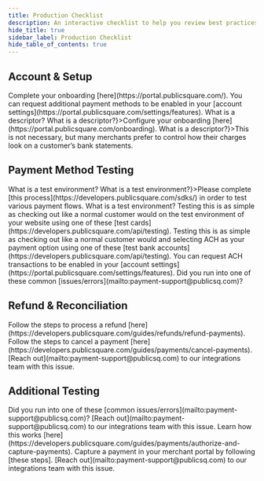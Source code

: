 ```yaml
---
title: Production Checklist
description: An interactive checklist to help you review best practices before going to production.
hide_title: true
sidebar_label: Production Checklist
hide_table_of_contents: true
---
```



<Intro
  title="Production Checklist"
  caption="An interactive checklist to help you review best practices before going to production."
/>

## Account & Setup

<QuestionCard question="Has your PSQ merchant account been fully approved and verified?">
  <Content type="no">
    <Alert type="warning">Complete your onboarding [here](https://portal.publicsquare.com/).</Alert>
  </Content>
</QuestionCard>

<QuestionCard question="Have you configured and requested your payment methods">
  <Content type="na">
    <Alert type="neutral">You can request additional payment methods to be enabled in your [account settings](https://portal.publicsquare.com/settings/features).</Alert>
  </Content>
</QuestionCard>

<QuestionCard showDefault={true} question="Is your descriptor properly configured with the processor?">
  <Content type="default">
    <Alert type="question">What is a <Tooltip text="This is a default piece of information (often your business name or phone number) that’s pre-configured with PSQ. It remains the same for every transaction.">descriptor</Tooltip>?</Alert>
  </Content>
  <Content type="no">
    <Alert type="warning" subQuestion={<>What is a <Tooltip text='This is a default piece of information (often your business name or phone number) that’s pre-configured with PSQ. It remains the same for every transaction.'>descriptor</Tooltip>?</>}>Configure your onboarding [here](https://portal.publicsquare.com/onboarding).</Alert>
  </Content>
  <Content type="na">
    <Alert type="neutral" subQuestion={<>What is a <Tooltip text='This is a default piece of information (often your business name or phone number) that’s pre-configured with PSQ. It remains the same for every transaction.'>descriptor</Tooltip>?</>}>This is not necessary, but many merchants prefer to control how their charges look on a customer’s bank statements.</Alert>
  </Content>
</QuestionCard>

## Payment Method Testing

<QuestionCard showDefault={true} question="Have you integrated PSQ payments into your test environment for your website?">
  <Content type="default">
    <Alert type="question">What is a test <Tooltip text="Missing info here">environment</Tooltip>?</Alert>
  </Content>
  <Content type="no">
    <Alert type="warning" subQuestion={<>What is a test <Tooltip text='Missing info here'>environment</Tooltip>?</>}>Please complete [this process](https://developers.publicsquare.com/sdks/) in order to test various payment flows.</Alert>
  </Content>
  <Content type="na">
    <Alert type="question">What is a test <Tooltip text="Missing info here">environment</Tooltip>?</Alert>
  </Content>
</QuestionCard>

<QuestionCard question="Have you successfully tested a **credit card** transaction?">
  <Content type="no">
    <Alert type="warning">Testing this is as simple as checking out like a normal customer would on the test environment of your website using one of these [test cards](https://developers.publicsquare.com/api/testing).</Alert>
  </Content>
</QuestionCard>

<QuestionCard question="Have you tested at least one **ACH** transaction, if applicable?">
  <Content type="no">
    <Alert type="warning">Testing this is as simple as checking out like a normal customer would and selecting ACH as your payment option using one of these [test bank accounts](https://developers.publicsquare.com/api/testing).</Alert>
  </Content>
  <Content type="na">
    <Alert type="neutral">You can request ACH transactions to be enabled in your [account settings](https://portal.publicsquare.com/settings/features).</Alert>
  </Content>
</QuestionCard>

<QuestionCard question="Did each test payment display the correct status and amount in the PSQ Portal?">
  <Content type="no">
    <Alert type="warning">Did you run into one of these common [issues/errors](mailto:payment-support@publicsq.com)?</Alert>
  </Content>
</QuestionCard>

## Refund & Reconciliation

<QuestionCard question="Have you successfully processed both **full and partial refunds**?">
  <Content type="no">
    <Alert type="warning">Follow the steps to process a refund [here](https://developers.publicsquare.com/guides/refunds/refund-payments).</Alert>
  </Content>
</QuestionCard>

<QuestionCard question="Have you tested a **same-day refund** (pre-settlement) by marking the order as “Cancelled” in the PSQ Portal?">
  <Content type="no">
    <Alert type="warning">Follow the steps to cancel a payment [here](https://developers.publicsquare.com/guides/payments/cancel-payments).</Alert>
  </Content>
</QuestionCard>

<QuestionCard question="Did the refunded amounts reflect in both the PSQ Portal and your eCommerce platform?">
  <Content type="no">
    <Alert type="warning">[Reach out](mailto:payment-support@publicsq.com) to our integrations team with this issue.</Alert>
  </Content>
</QuestionCard>

## Additional Testing

<QuestionCard question="Did each payment correctly associate with the order in your eCommerce platform?">
  <Content type="no">
    <Alert type="warning">Did you run into one of these [common issues/errors](mailto:payment-support@publicsq.com)?</Alert>
  </Content>
</QuestionCard>

<QuestionCard question="Do **payment statuses** sync correctly between PSQ Portal and your eCommerce platform?">
</QuestionCard>

<QuestionCard question="Have you verified that PSQ is receiving order creation webhooks from your eCommerce platform?">
  <Content type="no">
    <Alert type="warning">[Reach out](mailto:payment-support@publicsq.com) to our integrations team with this issue.</Alert>
  </Content>
</QuestionCard>

<QuestionCard question="Do you understand how the Authorization → Capture Flow works for a payment?">
  <Content type="no">
    <Alert type="warning">Learn how this works [here](https://developers.publicsquare.com/guides/payments/authorize-and-capture-payments).</Alert>
  </Content>
</QuestionCard>

<QuestionCard question="Have you manually captured a payment using the portal?">
  <Content type="no">
    <Alert type="warning">Capture a payment in your merchant portal by following [these steps].</Alert>
  </Content>
</QuestionCard>

<QuestionCard question="Have you tested error handling in cases where the webhook fails or is delayed?">
  <Content type="no">
    <Alert type="warning">[Reach out](mailto:payment-support@publicsq.com) to our integrations team with this issue.</Alert>
  </Content>
</QuestionCard>
